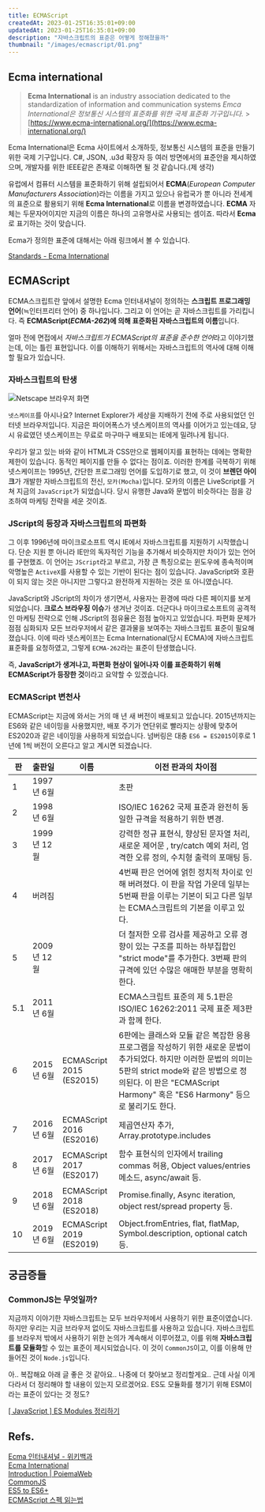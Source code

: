 ```yaml
---
title: ECMAScript
createdAt: 2023-01-25T16:35:01+09:00
updatedAt: 2023-01-25T16:35:01+09:00
description: "자바스크립트의 표준은 어떻게 정해졌을까"
thumbnail: "/images/ecmascript/01.png"
---
```


## Ecma international

> **Ecma International** is an industry association dedicated to the standardization of information and communication systems
> _Emca International은 정보통신 시스템의 표준화를 위한 국제 표준화 기구입니다._ > [https://www.ecma-international.org/](https://www.ecma-international.org/)

Ecma International은 Ecma 사이트에서 소개하듯, 정보통신 시스템의 표준을 만들기 위한 국제 기구입니다. C#, JSON, .u3d 확장자 등 여러 방면에서의 표준안을 제시하였으며, 개발자를 위한 IEEE같은 존재로 이해하면 될 것 같습니다.(제 생각)

유럽에서 컴퓨터 시스템을 표준화하기 위해 설립되어서 **ECMA**(_European Computer Manufacturers Association_)라는 이름을 가지고 있으나 유럽국가 뿐 아니라 전세계의 표준으로 활용되기 위해 **Ecma International**로 이름을 변경하였습니다. **ECMA** 자체는 두문자어이지만 지금의 이름은 하나의 고유명사로 사용되는 셈이죠. 따라서 **Ecma**로 표기하는 것이 맞습니다.

Ecma가 정의한 표준에 대해서는 아래 링크에서 볼 수 있습니다.

[Standards - Ecma International](https://www.ecma-international.org/publications-and-standards/standards/)

## ECMAScript

ECMA스크립트란 앞에서 설명한 Ecma 인터내셔널이 정의하는 **스크립트 프로그래밍 언어**(≒인터프리터 언어) 중 하나입니다. 그리고 이 언어는 곧 자바스크립트를 가리킵니다. 즉 **ECMAScript(_ECMA-262_)에 의해 표준화된 자바스크립트의 이름**입니다.

얼마 전에 면접에서 *자바스크립트가 ECMAScript의 표준을 준수한 언어*라고 이야기했는데, 이는 틀린 표현입니다. 이를 이해하기 위해서는 자바스크립트의 역사에 대해 이해할 필요가 있습니다.

### 자바스크립트의 탄생

![Netscape 브라우저 화면](/images/ecmascript/02.png)

`넷스케이프`를 아시나요? Internet Explorer가 세상을 지배하기 전에 주로 사용되었던 인터넷 브라우저입니다. 지금은 파이어폭스가 넷스케이프의 역사를 이어가고 있는데요, 당시 유료였던 넷스케이프는 무료로 마구마구 배포되는 IE에게 밀려나게 됩니다.

우리가 알고 있는 바와 같이 HTML과 CSS만으로 웹페이지를 표현하는 데에는 명확한 제한이 있습니다. 동적인 페이지를 만들 수 없다는 점이죠. 이러한 한계를 극복하기 위해 넷스케이프는 1995년, 간단한 프로그래밍 언어를 도입하기로 했고, 이 것이 **브렌던 아이크**가 개발한 자바스크립트의 전신, `모카(Mocha)`입니다. 모카의 이름은 LiveScript를 거쳐 지금의 `JavaScript`가 되었습니다. 당시 유행한 Java와 문법이 비슷하다는 점을 강조하여 마케팅 전략을 세운 것이죠.

### JScript의 등장과 자바스크립트의 파편화

그 이후 1996년에 마이크로소프트 역시 IE에서 자바스크립트를 지원하기 시작했습니다. 단순 지원 뿐 아니라 IE만의 독자적인 기능을 추가해서 비슷하지만 차이가 있는 언어를 구현했죠. 이 언어는 `JScript`라고 부르고, 가장 큰 특징으로는 윈도우에 종속적이며 악명높은 `ActiveX`를 사용할 수 있는 기반이 된다는 점이 있습니다. JavaScript와 호환이 되지 않는 것은 아니지만 그렇다고 완전하게 지원하는 것은 또 아니였습니다.

JavaScript와 JScript의 차이가 생기면서, 사용자는 환경에 따라 다른 페이지를 보게 되었습니다. **크로스 브라우징 이슈**가 생겨난 것이죠. 더군다나 마이크로소프트의 공격적인 마케팅 전략으로 인해 JScript의 점유율은 점점 높아지고 있었습니다. 파편화 문제가 점점 심화되자 모든 브라우저에서 같은 결과물을 보여주는 자바스크립트 표준이 필요해졌습니다. 이에 따라 넷스케이프는 Ecma International(당시 ECMA)에 자바스크립트 표준화를 요청하였고, 그렇게 `ECMA-262`라는 표준이 탄생했습니다.

즉, **JavaScript가 생겨나고, 파편화 현상이 일어나자 이를 표준화하기 위해 ECMAScript가 등장한 것**이라고 요약할 수 있겠습니다.

### ECMAScript 변천사

ECMAScript는 지금에 와서는 거의 매 년 새 버전이 배포되고 있습니다. 2015년까지는 ES6와 같은 네이밍을 사용했지만, 배포 주기가 연단위로 빨라지는 상황에 맞추어 ES2020과 같은 네이밍을 사용하게 되었습니다. 넘버링은 대충 `ES6 = ES2015`이후로 1년에 1씩 버전이 오른다고 알고 계시면 되겠습니다.

| 판  | 출판일      | 이름                     | 이전 판과의 차이점                                                                                                                                                                                                                      |
| --- | ----------- | ------------------------ | --------------------------------------------------------------------------------------------------------------------------------------------------------------------------------------------------------------------------------------- |
| 1   | 1997년 6월  |                          | 초판                                                                                                                                                                                                                                    |
| 2   | 1998년 6월  |                          | ISO/IEC 16262 국제 표준과 완전히 동일한 규격을 적용하기 위한 변경.                                                                                                                                                                      |
| 3   | 1999년 12월 |                          | 강력한 정규 표현식, 향상된 문자열 처리, 새로운 제어문 , try/catch 예외 처리, 엄격한 오류 정의, 수치형 출력의 포매팅 등.                                                                                                                 |
| 4   | 버려짐      |                          | 4번째 판은 언어에 얽힌 정치적 차이로 인해 버려졌다. 이 판을 작업 가운데 일부는 5번째 판을 이루는 기본이 되고 다른 일부는 ECMA스크립트의 기본을 이루고 있다.                                                                             |
| 5   | 2009년 12월 |                          | 더 철저한 오류 검사를 제공하고 오류 경향이 있는 구조를 피하는 하부집합인 "strict mode"를 추가한다. 3번째 판의 규격에 있던 수많은 애매한 부분을 명확히 한다.                                                                             |
| 5.1 | 2011년 6월  |                          | ECMA스크립트 표준의 제 5.1판은 ISO/IEC 16262:2011 국제 표준 제3판과 함께 한다.                                                                                                                                                          |
| 6   | 2015년 6월  | ECMAScript 2015 (ES2015) | 6판에는 클래스와 모듈 같은 복잡한 응용 프로그램을 작성하기 위한 새로운 문법이 추가되었다. 하지만 이러한 문법의 의미는 5판의 strict mode와 같은 방법으로 정의된다. 이 판은 "ECMAScript Harmony" 혹은 "ES6 Harmony" 등으로 불리기도 한다. |
| 7   | 2016년 6월  | ECMAScript 2016 (ES2016) | 제곱연산자 추가, Array.prototype.includes                                                                                                                                                                                               |
| 8   | 2017년 6월  | ECMAScript 2017 (ES2017) | 함수 표현식의 인자에서 trailing commas 허용, Object values/entries 메소드, async/await 등.                                                                                                                                              |
| 9   | 2018년 6월  | ECMAScript 2018 (ES2018) | Promise.finally, Async iteration, object rest/spread property 등.                                                                                                                                                                       |
| 10  | 2019년 6월  | ECMAScript 2019 (ES2019) | Object.fromEntries, flat, flatMap, Symbol.description, optional catch 등.                                                                                                                                                               |

## 궁금증들

### CommonJS는 무엇일까?

지금까지 이야기한 자바스크립트는 모두 브라우저에서 사용하기 위한 표준이였습니다. 하지만 우리는 지금 브라우저 없이도 자바스크립트를 사용하고 있습니다. 자바스크립트를 브라우저 밖에서 사용하기 위한 논의가 계속해서 이루어졌고, 이를 위해 **자바스크립트를 모듈화**할 수 있는 표준이 제시되었습니다. 이 것이 `CommonJS`이고, 이를 이용해 만들어진 것이 `Node.js`입니다.

아.. 복잡해요 아래 글 좋은 것 같아요.. 나중에 더 찾아보고 정리할게요.. 근데 사실 이게 다라서 더 정리해야 할 내용이 있는지 모르겠어요. ES도 모듈화를 챙기기 위해 ESM이라는 표준이 있다는 것 정도?

[[ JavaScript ] ES Modules 정리하기](https://velog.io/@jjunyjjuny/ES-Modules-%EC%A0%95%EB%A6%AC%ED%95%98%EA%B8%B0)

## Refs.

[Ecma 인터내셔널 - 위키백과](https://ko.wikipedia.org/wiki/Ecma_%EC%9D%B8%ED%84%B0%EB%82%B4%EC%85%94%EB%84%90)  
[Ecma International](https://www.ecma-international.org/)  
[Introduction | PoiemaWeb](https://poiemaweb.com/js-introduction)  
[CommonJS](https://velog.io/@leobit/CommonJS)  
[ES5 to ES6+](https://ui.toast.com/fe-guide/ko_ES5-TO-ES6)  
[ECMAScript 스펙 읽는법](https://www.howdy-mj.me/javascript/how-to-read-ecmascript)
